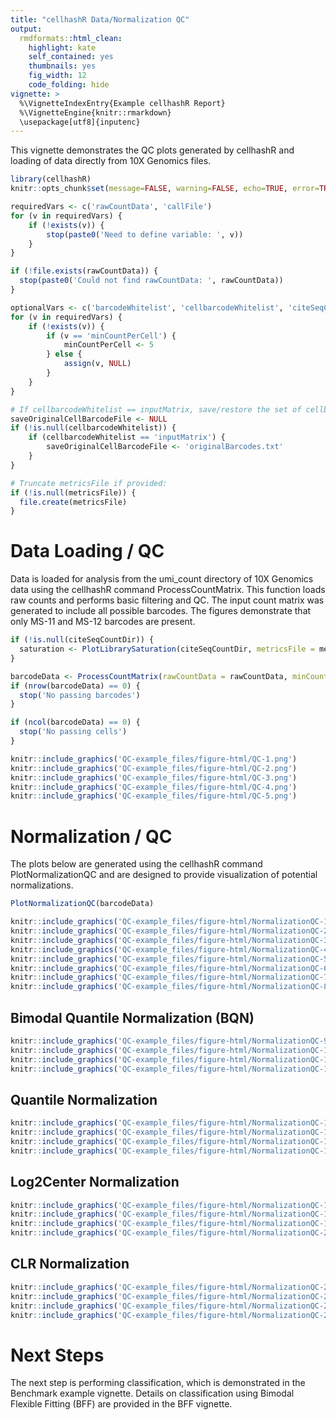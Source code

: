 ```yaml
---
title: "cellhashR Data/Normalization QC"
output:
  rmdformats::html_clean:
    highlight: kate
    self_contained: yes
    thumbnails: yes
    fig_width: 12
    code_folding: hide
vignette: >
  %\VignetteIndexEntry{Example cellhashR Report}
  %\VignetteEngine{knitr::rmarkdown}
  \usepackage[utf8]{inputenc}
---
```


This vignette demonstrates the QC plots generated by cellhashR and loading of data directly from 10X Genomics files.

```r

library(cellhashR)
knitr::opts_chunk$set(message=FALSE, warning=FALSE, echo=TRUE, error=TRUE)

```

```r

requiredVars <- c('rawCountData', 'callFile')
for (v in requiredVars) {
	if (!exists(v)) {
		stop(paste0('Need to define variable: ', v))
	}
}

if (!file.exists(rawCountData)) {
  stop(paste0('Could not find rawCountData: ', rawCountData))
}

optionalVars <- c('barcodeWhitelist', 'cellbarcodeWhitelist', 'citeSeqCountDir', 'minCountPerCell', 'metricsFile')
for (v in requiredVars) {
	if (!exists(v)) {
		if (v == 'minCountPerCell') {
			minCountPerCell <- 5
		} else {
			assign(v, NULL)
		}
	}
}

# If cellbarcodeWhitelist == inputMatrix, save/restore the set of cellbarcodes for reporting:
saveOriginalCellBarcodeFile <- NULL
if (!is.null(cellbarcodeWhitelist)) {
	if (cellbarcodeWhitelist == 'inputMatrix') {
		saveOriginalCellBarcodeFile <- 'originalBarcodes.txt'
	}
}

# Truncate metricsFile if provided:
if (!is.null(metricsFile)) {
  file.create(metricsFile)
}

```

# Data Loading / QC

Data is loaded for analysis from the umi_count directory of 10X Genomics data using the cellhashR command ProcessCountMatrix.  This function loads raw counts and performs basic filtering and QC. The input count matrix was generated to include all possible barcodes. The figures demonstrate that only MS-11 and MS-12 barcodes are present.

```r

if (!is.null(citeSeqCountDir)) {
  saturation <- PlotLibrarySaturation(citeSeqCountDir, metricsFile = metricsFile)
}

barcodeData <- ProcessCountMatrix(rawCountData = rawCountData, minCountPerCell = minCountPerCell, barcodeWhitelist = barcodeWhitelist, saveOriginalCellBarcodeFile = saveOriginalCellBarcodeFile, metricsFile = metricsFile)
if (nrow(barcodeData) == 0) {
  stop('No passing barcodes')
}

if (ncol(barcodeData) == 0) {
  stop('No passing cells')
}

```

```r
knitr::include_graphics('QC-example_files/figure-html/QC-1.png')
knitr::include_graphics('QC-example_files/figure-html/QC-2.png')
knitr::include_graphics('QC-example_files/figure-html/QC-3.png')
knitr::include_graphics('QC-example_files/figure-html/QC-4.png')
knitr::include_graphics('QC-example_files/figure-html/QC-5.png')
```

# Normalization / QC

The plots below are generated using the cellhashR command PlotNormalizationQC and are designed to provide visualization of potential normalizations.

```r

PlotNormalizationQC(barcodeData)

```

```r
knitr::include_graphics('QC-example_files/figure-html/NormalizationQC-1.png')
knitr::include_graphics('QC-example_files/figure-html/NormalizationQC-2.png')
knitr::include_graphics('QC-example_files/figure-html/NormalizationQC-3.png')
knitr::include_graphics('QC-example_files/figure-html/NormalizationQC-4.png')
knitr::include_graphics('QC-example_files/figure-html/NormalizationQC-5.png')
knitr::include_graphics('QC-example_files/figure-html/NormalizationQC-6.png')
knitr::include_graphics('QC-example_files/figure-html/NormalizationQC-7.png')
knitr::include_graphics('QC-example_files/figure-html/NormalizationQC-8.png')
```

## Bimodal Quantile Normalization (BQN)

```r
knitr::include_graphics('QC-example_files/figure-html/NormalizationQC-9.png')
knitr::include_graphics('QC-example_files/figure-html/NormalizationQC-10.png')
knitr::include_graphics('QC-example_files/figure-html/NormalizationQC-11.png')
knitr::include_graphics('QC-example_files/figure-html/NormalizationQC-12.png')
```

## Quantile Normalization

```r
knitr::include_graphics('QC-example_files/figure-html/NormalizationQC-13.png')
knitr::include_graphics('QC-example_files/figure-html/NormalizationQC-14.png')
knitr::include_graphics('QC-example_files/figure-html/NormalizationQC-15.png')
knitr::include_graphics('QC-example_files/figure-html/NormalizationQC-16.png')
```

## Log2Center Normalization

```r
knitr::include_graphics('QC-example_files/figure-html/NormalizationQC-17.png')
knitr::include_graphics('QC-example_files/figure-html/NormalizationQC-18.png')
knitr::include_graphics('QC-example_files/figure-html/NormalizationQC-19.png')
knitr::include_graphics('QC-example_files/figure-html/NormalizationQC-20.png')
```

## CLR Normalization

```r
knitr::include_graphics('QC-example_files/figure-html/NormalizationQC-21.png')
knitr::include_graphics('QC-example_files/figure-html/NormalizationQC-22.png')
knitr::include_graphics('QC-example_files/figure-html/NormalizationQC-23.png')
knitr::include_graphics('QC-example_files/figure-html/NormalizationQC-24.png')
```

# Next Steps

The next step is performing classification, which is demonstrated in the Benchmark example vignette.  Details on classification using Bimodal Flexible Fitting (BFF) are provided in the BFF vignette.